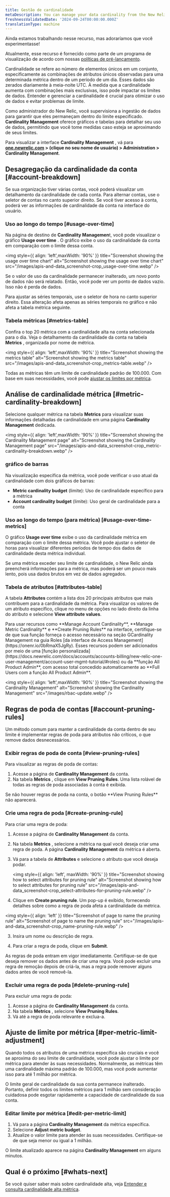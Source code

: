 ```yaml
---
title: Gestão de cardinalidade
metaDescription: You can manage your data cardinality from the New Relic UI.
freshnessValidatedDate: '2024-09-24T00:00:00.000Z'
translationType: machine
---
```


<Callout title="visualização">
  Ainda estamos trabalhando nesse recurso, mas adoraríamos que você experimentasse!

  Atualmente, esse recurso é fornecido como parte de um programa de visualização de acordo com nossas [políticas de pré-lançamento](/docs/licenses/license-information/referenced-policies/new-relic-pre-release-policy).
</Callout>

Cardinalidade se refere ao número de elementos únicos em um conjunto, especificamente as combinações de atributos únicos observadas para uma determinada métrica dentro de um período de um dia. Esses dados são zerados diariamente à meia-noite UTC. À medida que a cardinalidade aumenta com combinações mais exclusivas, isso pode impactar os limites de dados. Entender e gerenciar a cardinalidade é crucial para otimizar o uso de dados e evitar problemas de limite.

Como administrador do New Relic, você supervisiona a ingestão de dados para garantir que eles permaneçam dentro do limite especificado. <DNT>**Cardinality Management**</DNT> oferece gráficos e tabelas para detalhar seu uso de dados, permitindo que você tome medidas caso esteja se aproximando de seus limites.

Para visualizar a interface **<DNT>Cardinality Management</DNT>** , vá para **<DNT>[one.newrelic.com](https://one.newrelic.com)</DNT> &gt; (clique no seu nome de usuário) &gt; <DNT>Administration &gt; Cardinality Management</DNT>**.

## Desagregação da cardinalidade da conta [#account-breakdown]

Se sua organização tiver várias contas, você poderá visualizar um detalhamento da cardinalidade de cada conta. Para alternar contas, use o seletor de contas no canto superior direito. Se você tiver acesso à conta, poderá ver as informações de cardinalidade da conta na interface do usuário.

### Uso ao longo do tempo [#usage-over-time]

Na página de destino de <DNT>**Cardinality Managemen**t</DNT>, você pode visualizar o gráfico <DNT>**Usage over time**</DNT> . O gráfico exibe o uso da cardinalidade da conta em comparação com o limite dessa conta.

<img style={{ align: 'left',maxWidth: '90%' }} title="Screenshot showing the usage over time chart" alt="Screenshot showing the usage over time chart" src="/images/apis-and-data_screenshot-crop_usage-over-time.webp" />

<Callout variant="tip">
  Se o valor de uso da cardinalidade permanecer inalterado, um novo ponto de dados não será relatado. Então, você pode ver um ponto de dados vazio. Isso não é perda de dados.
</Callout>

Para ajustar as séries temporais, use o seletor de hora no canto superior direito. Essa alteração afeta apenas as séries temporais no gráfico e não afeta a tabela métrica seguinte.

### Tabela métricas [#metrics-table]

Confira o top 20 métrica com a cardinalidade alta na conta selecionada para o dia. Veja o detalhamento da cardinalidade da conta na tabela <DNT>**Metrics**</DNT> , organizada por nome de métrica.

<img style={{ align: 'left',maxWidth: '90%' }} title="Screenshot showing the metrics table" alt="Screenshot showing the metrics table" src="/images/apis-and-data_screenshot-crop_metrics-table.webp" />

Todas as métricas têm um limite de cardinalidade padrão de 100.000. Com base em suas necessidades, você pode [ajustar os limites por métrica](#per-metric-limit-adjustment).

## Análise de cardinalidade métrica [#metric-cardinality-breakdown]

Selecione qualquer métrica na tabela <DNT>**Metrics**</DNT> para visualizar suas informações detalhadas de cardinalidade em uma página <DNT>**Cardinality Management**</DNT> dedicada.

<img style={{ align: 'left',maxWidth: '90%' }} title="Screenshot showing the Cardinality Management page" alt="Screenshot showing the Cardinality Management page" src="/images/apis-and-data_screenshot-crop_metric-cardinality-breakdown.webp" />

### gráfico de barras

Na visualização específica da métrica, você pode verificar o uso atual da cardinalidade com dois gráficos de barras:

* <DNT>**Metric cardinality budget**</DNT> (limite): Uso de cardinalidade específico para a métrica
* <DNT>**Account cardinality budget**</DNT> (limite): Uso geral de cardinalidade para a conta

### Uso ao longo do tempo (para métrica) [#usage-over-time-metrics]

O gráfico <DNT>**Usage over time**</DNT> exibe o uso da cardinalidade métrica em comparação com o limite dessa métrica. Você pode ajustar o seletor de horas para visualizar diferentes períodos de tempo dos dados de cardinalidade desta métrica individual.

<Callout variant="tip">
  Se uma métrica exceder seu limite de cardinalidade, o New Relic ainda preencherá informações para a métrica, mas poderá ser um pouco mais lento, pois usa dados brutos em vez de dados agregados.
</Callout>

### Tabela de atributos [#attributes-table]

A tabela <DNT>**Attributes**</DNT> contém a lista dos 20 principais atributos que mais contribuem para a cardinalidade da métrica. Para visualizar os valores de um atributo específico, clique no menu de opções no lado direito da linha do atributo e selecione <DNT>**View attribute values**</DNT>.

<Callout variant="important">
  Para usar recursos como **Manage Account Cardinality**, **Manage Metric Cardinality** e **Create Pruning Rules** na interface, certifique-se de que sua função forneça o acesso necessário na seção GCardinality Management na guia Roles [da interface de Access Management](https://onenr.io/0bRmaX5JgRy). Esses recursos podem ser adicionados por meio de uma [função personalizada](https://docs.newrelic.com/docs/accounts/accounts-billing/new-relic-one-user-management/account-user-mgmt-tutorial/#roles) ou da **função All Product Admin**, com acesso total concedido automaticamente ao **Full Users com a função All Product Admin**.
</Callout>

<img style={{ align: 'left',maxWidth: '90%' }} title="Screenshot showing the Cardinality Management" alt="Screenshot showing the Cardinality Management" src="/images/rbac-update.webp" />

## Regras de poda de contas [#account-pruning-rules]

Um método comum para manter a cardinalidade da conta dentro de seu limite é implementar regras de poda para atributos não críticos, o que remove dados desnecessários.

### Exibir regras de poda de conta [#view-pruning-rules]

Para visualizar as regras de poda de contas:

1. Acesse a página de **Cardinality Management** da conta.
2. Na tabela **Metrics** , clique em <DNT>**View Pruning Rules**</DNT>. Uma lista rolável de todas as regras de poda associadas à conta é exibida.

<Callout variant="tip">
  Se não houver regras de poda na conta, o botão <DNT>**View Pruning Rules**</DNT> não aparecerá.
</Callout>

### Crie uma regra de poda [#create-pruning-rule]

Para criar uma regra de poda:

1. Acesse a página de **Cardinality Management** da conta.

2. Na tabela **Metrics** , selecione a métrica na qual você deseja criar uma regra de poda. A página **Cardinality Management** da métrica é aberta.

3. Vá para a tabela de **Attributes** e selecione o atributo que você deseja podar.

   <img style={{ align: 'left', maxWidth: '90%' }} title="Screenshot showing how to select attributes for pruning rule" alt="Screenshot showing how to select attributes for pruning rule" src="/images/apis-and-data_screenshot-crop_select-attributes-for-pruning-rule.webp" />

4. Clique em <DNT>**Create pruning rule**</DNT>. Um pop-up é exibido, fornecendo detalhes sobre como a regra de poda afeta a cardinalidade da métrica.

<img style={{ align: 'left' }} title="Screenshot of page to name the pruning rule" alt="Screenshot of page to name the pruning rule" src="/images/apis-and-data_screenshot-crop_name-pruning-rule.webp" />

3. Insira um nome ou descrição de regra.

4. Para criar a regra de poda, clique em <DNT>**Submit**</DNT>.

<Callout variant="important">
  As regras de poda entram em vigor imediatamente. Certifique-se de que deseja remover os dados antes de criar uma regra. Você pode excluir uma regra de remoção depois de criá-la, mas a regra pode remover alguns dados antes de você removê-la.
</Callout>

### Excluir uma regra de poda [#delete-pruning-rule]

Para excluir uma regra de poda:

1. Acesse a página de **Cardinality Management** da conta.
2. Na tabela **Metrics** , selecione <DNT>**View Pruning Rules**</DNT>.
3. Vá até a regra de poda relevante e exclua-a.

## Ajuste de limite por métrica [#per-metric-limit-adjustment]

Quando todos os atributos de uma métrica específica são cruciais e você se aproxima do seu limite de cardinalidade, você pode ajustar o limite por métrica para atender às suas necessidades. Normalmente, as métricas têm uma cardinalidade máxima padrão de 100.000, mas você pode aumentar isso para até 1 milhão por métrica.

<Callout variant="tip">
  O limite geral de cardinalidade da sua conta permanece inalterado. Portanto, definir todos os limites métricos para 1 milhão sem consideração cuidadosa pode esgotar rapidamente a capacidade de cardinalidade da sua conta.
</Callout>

### Editar limite por métrica [#edit-per-metric-limit]

1. Vá para a página <DNT>**Cardinality Management**</DNT> da métrica específica.
2. Selecione <DNT>**Adjust metric budget**</DNT>.
3. Atualize o valor limite para atender às suas necessidades. Certifique-se de que seja menor ou igual a 1 milhão.

O limite atualizado aparece na página <DNT>**Cardinality Management**</DNT> em alguns minutos.

## Qual é o próximo [#whats-next]

Se você quiser saber mais sobre cardinalidade alta, veja [Entender e consulta cardinalidade alta métrica](/docs/data-apis/ingest-apis/metric-api/NRQL-high-cardinality-metrics/).